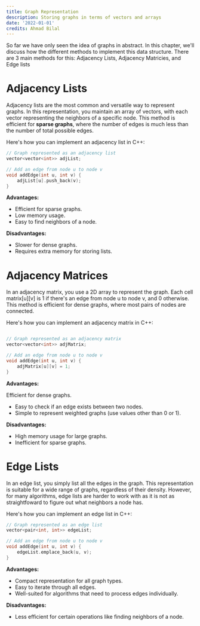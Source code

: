 ```yaml
---
title: Graph Representation
description: Storing graphs in terms of vectors and arrays
date: '2022-01-01'
credits: Ahmad Bilal
---
```


So far we have only seen the idea of graphs in abstract. In this chapter, we'll discuss how the different methods to implement this data structure. There are 3 main methods for this: Adjacency Lists, Adjacency Matricies, and Edge lists

# Adjacency Lists
Adjacency lists are the most common and versatile way to represent graphs. In this representation, you maintain an array of vectors, with each vector representing the neighbors of a specific node. This method is efficient for **sparse graphs**, where the number of edges is much less than the number of total possible edges. 

Here's how you can implement an adjacency list in C++:

```cpp
// Graph represented as an adjacency list
vector<vector<int>> adjList;

// Add an edge from node u to node v
void addEdge(int u, int v) {
    adjList[u].push_back(v);
}
```
**Advantages:**

- Efficient for sparse graphs.
- Low memory usage.
- Easy to find neighbors of a node.

**Disadvantages:**

- Slower for dense graphs.
- Requires extra memory for storing lists.


# Adjacency Matrices
In an adjacency matrix, you use a 2D array to represent the graph. Each cell matrix[u][v] is 1 if there's an edge from node u to node v, and 0 otherwise. This method is efficient for dense graphs, where most pairs of nodes are connected.

Here's how you can implement an adjacency matrix in C++:

```cpp

// Graph represented as an adjacency matrix
vector<vector<int>> adjMatrix;

// Add an edge from node u to node v
void addEdge(int u, int v) {
    adjMatrix[u][v] = 1;
}
```

**Advantages:**

Efficient for dense graphs.
- Easy to check if an edge exists between two nodes.
- Simple to represent weighted graphs (use values other than 0 or 1).

**Disadvantages:**
- High memory usage for large graphs.
- Inefficient for sparse graphs.

# Edge Lists
In an edge list, you simply list all the edges in the graph. This representation is suitable for a wide range of graphs, regardless of their density. However, for many algorithms, edge lists are harder to work with as it is not as straightfoward to figure out what neighbors a node has.

Here's how you can implement an edge list in C++:

```cpp
// Graph represented as an edge list
vector<pair<int, int>> edgeList;

// Add an edge from node u to node v
void addEdge(int u, int v) {
    edgeList.emplace_back(u, v);
}
```

**Advantages:**

- Compact representation for all graph types.
- Easy to iterate through all edges.
- Well-suited for algorithms that need to process edges individually.

**Disadvantages:**
- Less efficient for certain operations like finding neighbors of a node.

